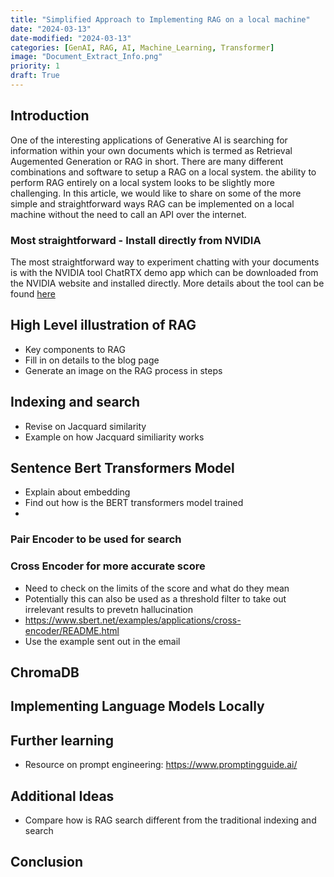 ```yaml
---
title: "Simplified Approach to Implementing RAG on a local machine"
date: "2024-03-13"
date-modified: "2024-03-13"
categories: [GenAI, RAG, AI, Machine_Learning, Transformer]
image: "Document_Extract_Info.png"
priority: 1
draft: True
---
```


## Introduction


One of the interesting applications of Generative AI is searching for information within your own documents which is termed as Retrieval Augemented Generation or RAG in short. There are many different combinations and software to setup a RAG on a local system.  the ability to perform RAG entirely on a local system looks to be slightly more challenging. In this article, we would like to share on some of the more simple and straightforward ways RAG can be implemented on a local machine without the need to call an API over the internet.

### Most straightforward - Install directly from NVIDIA

The most straightforward way to experiment chatting with your documents is with the NVIDIA tool ChatRTX demo app which can be downloaded from the NVIDIA website and installed directly. More details about the tool can be found [here](https://www.nvidia.com/en-us/ai-on-rtx/chat-with-rtx-generative-ai/)

## High Level illustration of RAG

- Key components to RAG
- Fill in on details to the blog page
- Generate an image on the RAG process in steps

## Indexing and search

- Revise on Jacquard similarity
- Example on how Jacquard similiarity works

## Sentence Bert Transformers Model

- Explain about embedding
- Find out how is the BERT transformers model trained
- 

### Pair Encoder to be used for search

### Cross Encoder for more accurate score

- Need to check on the limits of the score and what do they mean
- Potentially this can also be used as a threshold filter to take out irrelevant results to prevetn hallucination
- <https://www.sbert.net/examples/applications/cross-encoder/README.html>
- Use the example sent out in the email

## ChromaDB

## Implementing Language Models Locally

## Further learning

- Resource on prompt engineering: <https://www.promptingguide.ai/>

## Additional Ideas

- Compare how is RAG search different from the traditional indexing and search

## Conclusion


